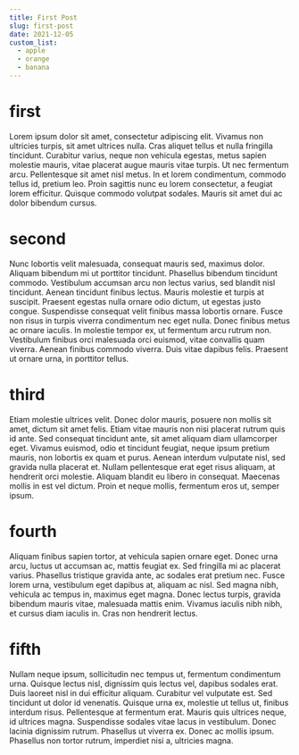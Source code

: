 ```yaml
---
title: First Post
slug: first-post
date: 2021-12-05
custom_list:
  - apple
  - orange
  - banana
---
```


# first

Lorem ipsum dolor sit amet, consectetur adipiscing elit. Vivamus non ultricies turpis, sit amet ultrices nulla. Cras aliquet tellus et nulla fringilla tincidunt. Curabitur varius, neque non vehicula egestas, metus sapien molestie mauris, vitae placerat augue mauris vitae turpis. Ut nec fermentum arcu. Pellentesque sit amet nisl metus. In et lorem condimentum, commodo tellus id, pretium leo. Proin sagittis nunc eu lorem consectetur, a feugiat lorem efficitur. Quisque commodo volutpat sodales. Mauris sit amet dui ac dolor bibendum cursus.

# second

Nunc lobortis velit malesuada, consequat mauris sed, maximus dolor. Aliquam bibendum mi ut porttitor tincidunt. Phasellus bibendum tincidunt commodo. Vestibulum accumsan arcu non lectus varius, sed blandit nisl tincidunt. Aenean tincidunt finibus lectus. Mauris molestie et turpis at suscipit. Praesent egestas nulla ornare odio dictum, ut egestas justo congue. Suspendisse consequat velit finibus massa lobortis ornare. Fusce non risus in turpis viverra condimentum nec eget nulla. Donec finibus metus ac ornare iaculis. In molestie tempor ex, ut fermentum arcu rutrum non. Vestibulum finibus orci malesuada orci euismod, vitae convallis quam viverra. Aenean finibus commodo viverra. Duis vitae dapibus felis. Praesent ut ornare urna, in porttitor tellus.

# third

Etiam molestie ultrices velit. Donec dolor mauris, posuere non mollis sit amet, dictum sit amet felis. Etiam vitae mauris non nisi placerat rutrum quis id ante. Sed consequat tincidunt ante, sit amet aliquam diam ullamcorper eget. Vivamus euismod, odio et tincidunt feugiat, neque ipsum pretium mauris, non lobortis ex quam et purus. Aenean interdum vulputate nisl, sed gravida nulla placerat et. Nullam pellentesque erat eget risus aliquam, at hendrerit orci molestie. Aliquam blandit eu libero in consequat. Maecenas mollis in est vel dictum. Proin et neque mollis, fermentum eros ut, semper ipsum.

# fourth

Aliquam finibus sapien tortor, at vehicula sapien ornare eget. Donec urna arcu, luctus ut accumsan ac, mattis feugiat ex. Sed fringilla mi ac placerat varius. Phasellus tristique gravida ante, ac sodales erat pretium nec. Fusce lorem urna, vestibulum eget dapibus at, aliquam ac nisl. Sed magna nibh, vehicula ac tempus in, maximus eget magna. Donec lectus turpis, gravida bibendum mauris vitae, malesuada mattis enim. Vivamus iaculis nibh nibh, et cursus diam iaculis in. Cras non hendrerit lectus.

# fifth

Nullam neque ipsum, sollicitudin nec tempus ut, fermentum condimentum urna. Quisque lectus nisl, dignissim quis lectus vel, dapibus sodales erat. Duis laoreet nisl in dui efficitur aliquam. Curabitur vel vulputate est. Sed tincidunt ut dolor id venenatis. Quisque urna ex, molestie ut tellus ut, finibus interdum risus. Pellentesque at fermentum erat. Mauris quis ultrices neque, id ultrices magna. Suspendisse sodales vitae lacus in vestibulum. Donec lacinia dignissim rutrum. Phasellus ut viverra ex. Donec ac mollis ipsum. Phasellus non tortor rutrum, imperdiet nisi a, ultricies magna.
